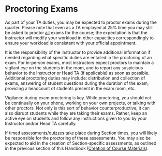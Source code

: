 # Proctoring Exams

As part of your TA duties, you may be expected to proctor exams during the quarter. Please note that even as a TA employed at 25% time you may still be asked to proctor [all]{.underline} exams for the course; the expectation is that the Instructor will modify your workload in other capacities correspondingly to ensure your workload is consistent with your official appointment.

It is the responsibility of the Instructor to provide additional information if needed regarding what specific duties are entailed in the proctoring of an exam. For in-person exams, most instructors expect proctors to maintain a vigilant eye on the students in the room, and to report any suspicious behavior to the Instructor or Head TA (if applicable) as soon as possible. Additional proctoring duties may include: distribution and collection of exams, answering of student questions during the duration of the exam, providing a headcount of students present in the exam room, etc. 

Vigilance during exam proctoring is key. While proctoring, you should not be continually on your phone, working on your own projects, or talking with other proctors. Not only is this sort of behavior counterproductive, it can also disrupt students while they are taking their exams. Rather, keep an active eye on students and follow any instructions given to you by your Instructor and/or Head TA carefully.

If timed assessments/quizzes take place during Section times, you will likely be responsible for the proctoring of these assessments. You may also be expected to aid in the creation of Section-specific assessments, as outlined in the previous section of this Handbook ([Creation of Course Materials](course_materials.qmd)).
